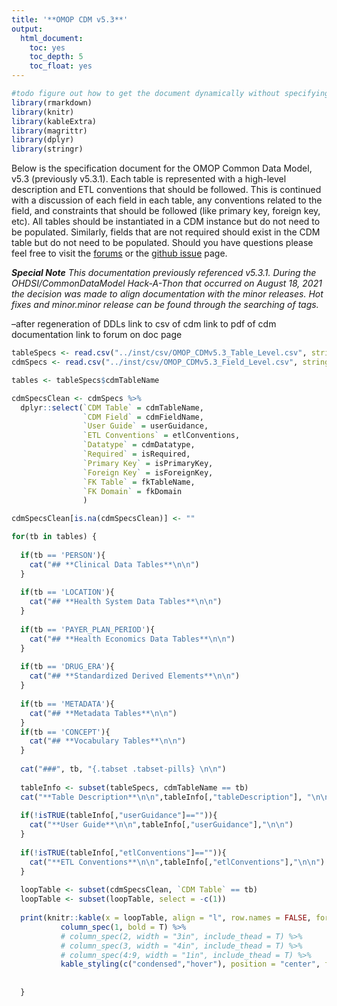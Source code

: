 ```yaml
---
title: '**OMOP CDM v5.3**'
output:
  html_document:
    toc: yes
    toc_depth: 5
    toc_float: yes
---
```


```r

#todo figure out how to get the document dynamically without specifying the name
library(rmarkdown)
library(knitr)
library(kableExtra)
library(magrittr)
library(dplyr)
library(stringr)

```

Below is the specification document for the OMOP Common Data Model, v5.3 (previously v5.3.1). Each table is represented with a high-level description and ETL conventions that should be followed. This is continued with a discussion of each field in each table, any conventions related to the field, and constraints that should be followed (like primary key, foreign key, etc). All tables should be instantiated in a CDM instance but do not need to be populated. Similarly, fields that are not required should exist in the CDM table but do not need to be populated. Should you have questions please feel free to visit the [forums](https://forums.ohdsi.org/) or the [github issue](https://github.com/ohdsi/CommonDataModel/issues) page.

*__Special Note__ This documentation previously referenced v5.3.1.  During the OHDSI/CommonDataModel Hack-A-Thon that occurred on August 18, 2021 the decision was made to align documentation with the minor releases.  Hot fixes and minor.minor release can be found through the searching of tags.*

--after regeneration of DDLs
link to csv of cdm
link to pdf of cdm documentation
link to forum on doc page

```r
tableSpecs <- read.csv("../inst/csv/OMOP_CDMv5.3_Table_Level.csv", stringsAsFactors = FALSE)
cdmSpecs <- read.csv("../inst/csv/OMOP_CDMv5.3_Field_Level.csv", stringsAsFactors = FALSE)

tables <- tableSpecs$cdmTableName

cdmSpecsClean <- cdmSpecs %>%
  dplyr::select(`CDM Table` = cdmTableName,
                `CDM Field` = cdmFieldName,
                `User Guide` = userGuidance,
                `ETL Conventions` = etlConventions,
                `Datatype` = cdmDatatype,
                `Required` = isRequired,
                `Primary Key` = isPrimaryKey,
                `Foreign Key` = isForeignKey,
                `FK Table` = fkTableName,
                `FK Domain` = fkDomain
                )

cdmSpecsClean[is.na(cdmSpecsClean)] <- ""

for(tb in tables) {
  
  if(tb == 'PERSON'){
    cat("## **Clinical Data Tables**\n\n")
  }
  
  if(tb == 'LOCATION'){
    cat("## **Health System Data Tables**\n\n")
  }
  
  if(tb == 'PAYER_PLAN_PERIOD'){
    cat("## **Health Economics Data Tables**\n\n")
  }
  
  if(tb == 'DRUG_ERA'){
    cat("## **Standardized Derived Elements**\n\n")
  }
  
  if(tb == 'METADATA'){
    cat("## **Metadata Tables**\n\n")
  }
  if(tb == 'CONCEPT'){
    cat("## **Vocabulary Tables**\n\n")
  }
  
  cat("###", tb, "{.tabset .tabset-pills} \n\n")
  
  tableInfo <- subset(tableSpecs, cdmTableName == tb)
  cat("**Table Description**\n\n",tableInfo[,"tableDescription"], "\n\n")
  
  if(!isTRUE(tableInfo[,"userGuidance"]=="")){
    cat("**User Guide**\n\n",tableInfo[,"userGuidance"],"\n\n")
  }
  
  if(!isTRUE(tableInfo[,"etlConventions"]=="")){
    cat("**ETL Conventions**\n\n",tableInfo[,"etlConventions"],"\n\n")
  }
  
  loopTable <- subset(cdmSpecsClean, `CDM Table` == tb)
  loopTable <- subset(loopTable, select = -c(1))
 
  print(knitr::kable(x = loopTable, align = "l", row.names = FALSE, format = "html", escape = FALSE) %>%
           column_spec(1, bold = T) %>%
           # column_spec(2, width = "3in", include_thead = T) %>%
           # column_spec(3, width = "4in", include_thead = T) %>%
           # column_spec(4:9, width = "1in", include_thead = T) %>%
           kable_styling(c("condensed","hover"), position = "center", full_width = T, font_size = 13))
         
  
  }



```
